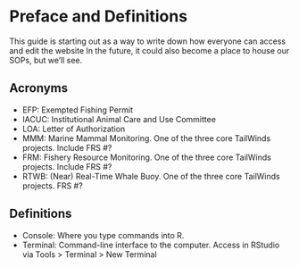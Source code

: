 # Preface and Definitions {.unnumbered}

This guide is starting out as a way to write down how everyone can access and edit the website In the future, it could also become a place to house our SOPs, but we'll see.

## Acronyms

-   EFP: Exempted Fishing Permit
-   IACUC: Institutional Animal Care and Use Committee
-   LOA: Letter of Authorization
-   MMM: Marine Mammal Monitoring. One of the three core TailWinds projects. Include FRS #?
-   FRM: Fishery Resource Monitoring. One of the three core TailWinds projects. Include FRS #?
-   RTWB: (Near) Real-Time Whale Buoy. One of the three core TailWinds projects. FRS #?

## Definitions

-   Console: Where you type commands into R.
-   Terminal: Command-line interface to the computer. Access in RStudio via Tools \> Terminal \> New Terminal

